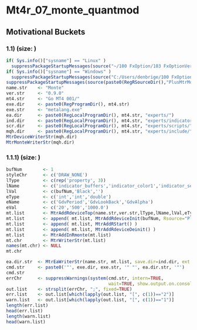 Mt4r_07_monte_quantmod
==================================================================================================================================
## Motivational Buckets
### 1.1) (size: ) 

```r
if( Sys.info()["sysname"] == "Linux" )
  suppressPackageStartupMessages(source("~/100 FxOption/103 FxOptionVerBack/080 Fx Git/R-source/PlusReg.R", echo=FALSE))
if( Sys.info()["sysname"] == "Windows" )
  suppressPackageStartupMessages(source("C:/Users/denbrige/100 FxOption/103 FxOptionVerBack/080 Fx Git/R-source/PlusReg.R", echo=FALSE))
suppressPackageStartupMessages(source(paste0(RegRSourceDir(),"PlusMtrMonte.R"), echo=FALSE))
name.str    <- "Monte"
ver.str     <- "0.9.0"
mt4.str     <- "Go MT4 001/"
exe.dir     <- paste0(RegProgramDir(), mt4.str)
exe.str     <- "metalang.exe"
ea.dir      <- paste0(RegLocalProgramDir(), mt4.str, "experts/")
ind.dir     <- paste0(RegLocalProgramDir(), mt4.str, "experts/indicators/")
scr.dir     <- paste0(RegLocalProgramDir(), mt4.str, "experts/scripts/")
mqh.dir     <- paste0(RegLocalProgramDir(), mt4.str, "experts/include/")
MtrDeviceWriterStr(mqh.dir)
MtrMonteWriterStr(mqh.dir)
```
### 1.1.1) (size: ) 

```r
bufNum        <- 1
styleChr      <- c('DRAW_NONE')
lType         <- c(rep('property', 3))
lName         <- c('indicator_buffers','indicator_color1','indicator_separate_window')
lVal          <- c(bufNum,'Black','')
eType         <- c('int','int','double')
eName         <- c('GdvPeriod','GdvLookBack','GdvAlpha')
eVal          <- c('20','500','1000.0')
mt.list       <- MtrAddRdeviceTop(name.str,ver.str,lType,lName,lVal,eType,eName,eVal)
mt.list       <- append( mt.list, MtrAddRdeviceInit(bufNum, Rsource="PlusMonte.R") )
mt.list       <- append( mt.list, MtrAddRStart() )
mt.list       <- append( mt.list, MtrAddRdeviceDeinit() )
mt.list       <- MtrAddInRmonte(mt.list)
mt.chr        <- MtrWriterStr(mt.list)
names(mt.chr) <- NULL
mt.chr
```

```r
ea.dir.str  <- MtrEaWriterStr(name.str, mt.list, save.dir=ind.dir, ext.str="R.mq4")
cmd.str     <- paste0('"', exe.dir, exe.str, '" "', ea.dir.str, '"')
cmd.str
errChr      <- suppressWarnings(system(cmd.str, intern=TRUE, 
                                       wait=TRUE, show.output.on.console=FALSE))
out.list    <- strsplit(errChr, ";", fixed=TRUE)
err.list    <- out.list[which(lapply(out.list, "[", c(1))=="2")]
warn.list   <- out.list[which(lapply(out.list, "[", c(1))=="1")]
length(err.list)
head(err.list)
length(warn.list)
head(warn.list)
```